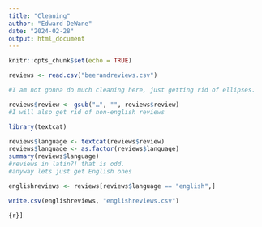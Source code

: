 ```yaml
---
title: "Cleaning"
author: "Edward DeWane"
date: "2024-02-28"
output: html_document
---
```


```r
knitr::opts_chunk$set(echo = TRUE)
```

```r
reviews <- read.csv("beerandreviews.csv")

#I am not gonna do much cleaning here, just getting rid of ellipses.

reviews$review <- gsub("…", "", reviews$review)
#I will also get rid of non-english reviews

library(textcat)

reviews$language <- textcat(reviews$review)
reviews$language <- as.factor(reviews$language)
summary(reviews$language)
#reviews in latin?! that is odd.
#anyway lets just get English ones

englishreviews <- reviews[reviews$language == "english",]

write.csv(englishreviews, "englishreviews.csv")
```

```{r}]
```

